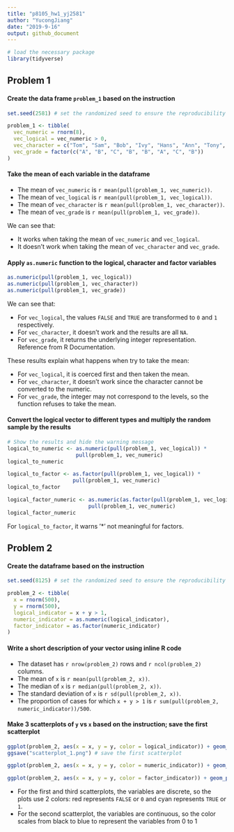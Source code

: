 ```yaml
---
title: "p8105_hw1_yj2581"
author: "YucongJiang"
date: "2019-9-16"
output: github_document
---
```


```r
# load the necessary package
library(tidyverse)
```

## Problem 1

#### Create the data frame `problem_1` based on the instruction

```r
set.seed(2581) # set the randomized seed to ensure the reproducibility

problem_1 <- tibble(
  vec_numeric = rnorm(8),
  vec_logical = vec_numeric > 0,
  vec_character = c("Tom", "Sam", "Bob", "Ivy", "Hans", "Ann", "Tony", "Roy"),
  vec_grade = factor(c("A", "B", "C", "B", "B", "A", "C", "B"))
)
```

#### Take the mean of each variable in the dataframe

  * The mean of `vec_numeric` is `r mean(pull(problem_1, vec_numeric))`.
  * The mean of `vec_logical` is `r mean(pull(problem_1, vec_logical))`.
  * The mean of `vec_character` is `r mean(pull(problem_1, vec_character))`.
  * The mean of `vec_grade` is `r mean(pull(problem_1, vec_grade))`.
  
We can see that:

  * It works when taking the mean of `vec_numeric` and `vec_logical`.
  * It doesn't work when taking the mean of `vec_character` and `vec_grade`.

#### Apply `as.numeric` function to the logical, character and factor variables

```r
as.numeric(pull(problem_1, vec_logical))
as.numeric(pull(problem_1, vec_character))
as.numeric(pull(problem_1, vec_grade))
```

We can see that:

  * For `vec_logical`, the values `FALSE` and `TRUE` are transformed to `0` and `1` respectively.
  * For `vec_character`, it doesn't work and the results are all `NA`.
  * For `vec_grade`, it returns the underlying integer representation. Reference from R Documentation.
  
These results explain what happens when try to take the mean:

  * For `vec_logical`, it is coerced first and then taken the mean.
  * For `vec_character`, it doesn't work since the character cannot be converted to the numeric.
  * For `vec_grade`, the integer may not correspond to the levels, so the function refuses to take the mean.
  
#### Convert the logical vector to different types and multiply the random sample by the results

```r
# Show the results and hide the warning message
logical_to_numeric <- as.numeric(pull(problem_1, vec_logical)) *
                      pull(problem_1, vec_numeric)
logical_to_numeric

logical_to_factor <- as.factor(pull(problem_1, vec_logical)) *
                     pull(problem_1, vec_numeric)
logical_to_factor

logical_factor_numeric <- as.numeric(as.factor(pull(problem_1, vec_logical))) *
                          pull(problem_1, vec_numeric)
logical_factor_numeric
```

For `logical_to_factor`, it warns '*' not meaningful for factors.

## Problem 2

#### Create the dataframe based on the instruction

```r
set.seed(8125) # set the randomized seed to ensure the reproducibility

problem_2 <- tibble(
  x = rnorm(500),
  y = rnorm(500),
  logical_indicator = x + y > 1,
  numeric_indicator = as.numeric(logical_indicator),
  factor_indicator = as.factor(numeric_indicator)
)
```

#### Write a short description of your vector using inline R code

  * The dataset has `r nrow(problem_2)` rows and `r ncol(problem_2)` columns.
  * The mean of `x` is `r mean(pull(problem_2, x))`.
  * The median of `x` is `r median(pull(problem_2, x))`.
  * The standard deviation of `x` is `r sd(pull(problem_2, x))`.
  * The proportion of cases for which `x + y > 1` is `r sum(pull(problem_2, numeric_indicator))/500`.

#### Make 3 scatterplots of `y` vs `x` based on the instruction; save the first scatterplot

```r
ggplot(problem_2, aes(x = x, y = y, color = logical_indicator)) + geom_point()
ggsave("scatterplot_1.png") # save the first scatterplot

ggplot(problem_2, aes(x = x, y = y, color = numeric_indicator)) + geom_point()

ggplot(problem_2, aes(x = x, y = y, color = factor_indicator)) + geom_point()
```

  * For the first and third scatterplots, the variables are discrete, so the plots use 2 colors: 
  red represents `FALSE` or `0` and cyan represents `TRUE` or `1`.
  * For the second scatterplot, the variables are continuous, so the color scales from black to blue 
  to represent the variables from 0 to 1